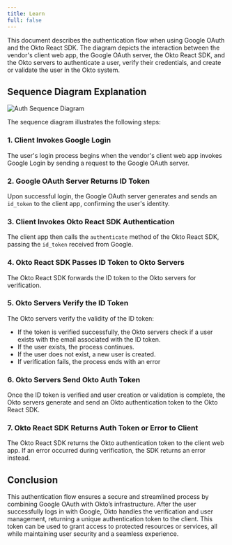 ```yaml
---
title: Learn 
full: false
---
```


This document describes the authentication flow when using Google OAuth and the Okto React SDK. The diagram depicts the interaction between the vendor's client web app, the Google OAuth server, the Okto React SDK, and the Okto servers to authenticate a user, verify their credentials, and create or validate the user in the Okto system.

## Sequence Diagram Explanation

![Auth Sequence Diagram](/images/auth-sequence-diagram.png)

The sequence diagram illustrates the following steps:

### 1. Client Invokes Google Login
The user's login process begins when the vendor's client web app invokes Google Login by sending a request to the Google OAuth server.
### 2. Google OAuth Server Returns ID Token
Upon successful login, the Google OAuth server generates and sends an `id_token` to the client app, confirming the user's identity.
### 3. Client Invokes Okto React SDK Authentication
The client app then calls the `authenticate` method of the Okto React SDK, passing the `id_token` received from Google.
### 4. Okto React SDK Passes ID Token to Okto Servers
The Okto React SDK forwards the ID token to the Okto servers for verification.
### 5. Okto Servers Verify the ID Token
The Okto servers verify the validity of the ID token:
- If the token is verified successfully, the Okto servers check if a user exists with the email associated with the ID token.
- If the user exists, the process continues.
- If the user does not exist, a new user is created.
- If verification fails, the process ends with an error
### 6. Okto Servers Send Okto Auth Token
Once the ID token is verified and user creation or validation is complete, the Okto servers generate and send an Okto authentication token to the Okto React SDK.
### 7. Okto React SDK Returns Auth Token or Error to Client
The Okto React SDK returns the Okto authentication token to the client web app. If an error occurred during verification, the SDK returns an error instead.

## Conclusion
This authentication flow ensures a secure and streamlined process by combining Google OAuth with Okto’s infrastructure. After the user successfully logs in with Google, Okto handles the verification and user management, returning a unique authentication token to the client. This token can be used to grant access to protected resources or services, all while maintaining user security and a seamless experience.